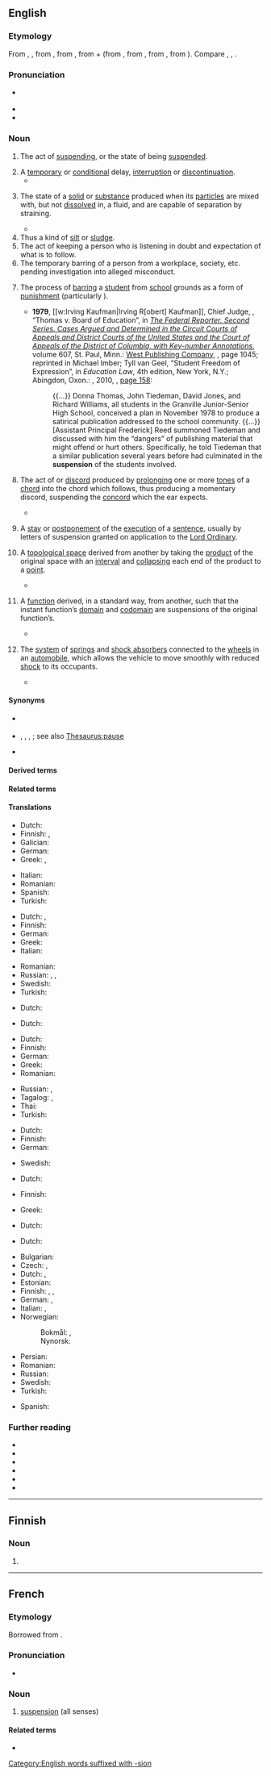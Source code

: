 {{also|Suspension|suspensión}}
==English==
{{was wotd|2017|July|5}}
{{multiple images
|direction = vertical
|image1 = 2010 Golden Gate Bridge.jpg
|caption1 = The [[Golden Gate Bridge]], a [[suspension bridge]] ''(sense 1)'' in [[California]], USA
|image2 = Suspension example 1.PNG
|caption2 = The [[treble C]] indicated in red has been held over from the first [[chord]] into the second chord, thus creating a suspension ''(sense 7)''
|image3 = Suspension.svg
|caption3 = A suspension ''(sense 9)'' in [[topology]]. The blue lines indicate the original space, and the green lines the end points which have [[collapse#Verb|collapsed]] to [[point#Noun|points]]
|image4 = Sospensioneprima Bandini.JPG
|caption4 = The rear suspension ''(sense 11)'' of the [[w:Bandini 1100 (1946)|Bandini 1100]], a [[car]] first produced in [[Italy]] in 1946
}}

===Etymology===
From {{der|en|LL.|suspensiō}}, {{m|la|suspensiōnem||[[arching#Noun|arching]], [[vaulting#Noun|vaulting]]; suspension}}, from {{m|la|suspendēre}}, from {{m|la|suspendō||to [[hang up]], to [[suspend]]}}, from {{m|la|sub-||''prefix meaning ‘[[under]]’''}} + {{m|la|pendere}} (from {{m|la|pendō||to [[hang#Verb|hang]], to [[suspend]]}}, from {{der|en|itc-pro|*pendō||to hang, to put in a hanging position}}, from {{der|en|ine-pro|*(s)péndeti|*(s)pénd-e-ti}}, from {{m|ine-pro|*(s)pend-||to [[pull#Verb|pull]]; to [[spin#Verb|spin]]}}). Compare {{cog|xno|suspensiun}}, {{cog|fr|suspension}}, {{cog|oc|suspensio}}.

===Pronunciation===
* {{a|RP|GA}} {{IPA|en|/səˈspɛnʃən/}}
* {{audio|en|en-au-suspension.ogg|Audio (AU)}}
* {{hyphenation|en|sus|pen|sion}}

===Noun===
{{en-noun|~}}

# The act of [[suspending]], or the state of being [[suspended]].
#: {{ux|en|'''suspension''' from a hook}}
# A [[temporary]] or [[conditional]] delay, [[interruption]] or [[discontinuation]].
#* {{quote-book|en|editor=Harvey Yakowitz|chapter=Recycled Materials Program in Response to the Resource Conservation and Recovery Act|title=The National Bureau of Standards Office of Recycled Materials, 1976–1982|series=NBS Special Publication|seriesvolume=662|location=Washington, D.C.|publisher=[[w:United States Government Publishing Office|United States Government Printing Office]]|month=September|year=1983|page=52|pageurl=https://books.google.com/books?id=WBF9K7NlgAAC&pg=PA52|oclc=711639795|passage=Fear of dioxin emissions led to '''suspension''' of efforts to establish a waste-to-energy plant at the Brooklyn Navy yard.}}
# {{lb|en|chemistry}} {{lb|en|physics}} The state of a [[solid]] or [[substance]] produced when its [[particle]]s are mixed with, but not [[dissolve|dissolved]] in, a fluid, and are capable of separation by straining.
#* {{quote-book|en|author=M. W. Hubbell|chapter=Chemistry|title=The Fundamentals of Nuclear Power Generation: Questions and Answers|location=Bloomington, Ind.|publisher={{w|AuthorHouse}}|date=8 August 2011|page=216|pageurl=https://books.google.com/books?id=nOw4raXFeS8C&pg=PA216|isbn=978-1-4634-2441-1|passage=As the solids clump together, they get heavier causing them to fall out of '''suspension''' in the water.}}
# Thus a kind of [[silt]] or [[sludge]].
# The act of keeping a person who is listening in doubt and expectation of what is to follow.
# The temporary barring of a person from a workplace, society, etc. pending investigation into alleged misconduct.
# {{lb|en|education}} The process of [[bar#Verb|barring]] a [[student]] from [[school]] grounds as a form of [[punishment]] (particularly {{l|en|out-of-school suspension}}).
#: {{ux|en|'''suspension''' from school as a disciplinary measure}}
#* '''1979''', [[w:Irving Kaufman|Irving R[obert] Kaufman]], Chief Judge, {{w|United States Court of Appeals for the Second Circuit}}, “Thomas v. Board of Education”, in ''[[w:Federal Reporter|The Federal Reporter. Second Series. Cases Argued and Determined in the Circuit Courts of Appeals and District Courts of the United States and the Court of Appeals of the District of Columbia, with Key-number Annotations]]'', volume 607, St. Paul, Minn.: [[w:West (publisher)|West Publishing Company]], <small>{{OCLC|891573999}}</small>, page 1045; reprinted in Michael Imber; Tyll van Geel, “Student Freedom of Expression”, in ''Education Law'', 4th edition, New York, N.Y.; Abingdon, Oxon.: {{w|Routledge}}, 2010, <small>{{ISBN|978-0-415-99613-6}}</small>, [https://books.google.com/books?id=wE2OAgAAQBAJ&pg=PA158 page 158]:
#*: {{...}} Donna Thomas, John Tiedeman, David Jones, and Richard Williams, all students in the Granville Junior-Senior High School, conceived a plan in November 1978 to produce a satirical publication addressed to the school community. {{...}} [Assistant Principal Frederick] Reed summoned Tiedeman and discussed with him the “dangers” of publishing material that might offend or hurt others. Specifically, he told Tiedeman that a similar publication several years before had culminated in the '''suspension''' of the students involved.
# {{lb|en|music}} The act of or [[discord]] produced by [[prolong]]ing one or more [[tone#Noun|tones]] of a [[chord]] into the chord which follows, thus producing a momentary discord, suspending the [[concord]] which the ear expects.
#* {{quote-book|en|author=Zoe Browder Doll|chapter=Phantom Rhythms, Hidden Harmonies: The Use of the ''Sostenuto'' Pedal in [[w:Luciano Berio|Berio]]’s ''Sequenza IV'' for Piano, ''Leaf'' and ''Sonata''|editor=Janet K. Halfyard|title=Berio's Sequenzas: Essays on Performance, Composition and Analysis|location=Aldershot, Hampshire; Burlington, Vt.|publisher={{w|Ashgate Publishing}}|year=2007|page=62|pageurl=https://books.google.com/books?id=nmA7d7kjynoC&pg=PA62|isbn=978-0-7546-5445-2|passage=As in ''{{w|Sequenza IV}}'', the '''suspension''' of the chord creates several different layers of activity, which can be understood by looking at the right hand’s chord in bar two.}}
# {{lb|en|Scotland|law}} A [[stay]] or [[postponement]] of the [[execution]] of a [[sentence]], usually by letters of suspension granted on application to the [[Lord Ordinary]].
# {{lb|en|topology}} A [[topological space]] derived from another by taking the [[product]] of the original space with an [[interval]] and [[collapse|collapsing]] each end of the product to a [[point]].
#* {{quote-book|en|author=H. Rasmussen|chapter=Strategy-proofness of Continuous Aggregation Maps|editor=Geoffrey M. Heal|title=Topological Social Choice: With 45 Figures|series={{w|Social Choice and Welfare}}|seriesvolume=vol. 14, no. 2, 1997|location=Berlin|publisher=[[w:Springer Science+Business Media|Springer-Verlag]]|year=2012|page=110|pageurl=https://books.google.com/books?id=yi7vCAAAQBAJ&pg=PA110|doi=10.1007/978-3-642-60891-9|isbn=978-3-642-64599-0|passage=To get an intuitive feeling for the characteristics of <math>H'</math>-spaces, it is instructive to consider an important class of such spaces, the '''''suspensions'''''. The '''suspension''' of an arbitrary topological space <math>Y</math> is defined to be the quotient space of <math>Y \times I</math> where <math>Y \times 0</math> is identified to one point and <math>Y \times 1</math> is identified to another point. For example, the '''suspension''' of a circle is a cylinder with the two ends collapsed into one point each; in other words, a space homeomorphic to a sphere.}}
# {{lb|en|topology}} A [[function]] derived, in a standard way, from another, such that the instant function’s [[domain]] and [[codomain]] are suspensions of the original function’s.
#* {{quote-book|en|author=Paul Arne Østvær|chapter=Preliminaries|title=Homotopy Theory of C*-Algebras|series=Frontiers in Mathematics|location=Basel|publisher={{w|Birkhäuser}}, [[w:Springer Science+Business Media|Springer Basel]]|year=2010|page=17|pageurl=https://books.google.com/books?id=eY1UGPCS1ugC&pg=PA17|doi=10.1007/978-3-0346-0565-6|isbn=978-3-0346-0564-9|passage=A model category is called pointed if the initial object and terminal object are the same. The homotopy category of any pointed model category acquires a '''suspension''' functor denoted by <math>\Sigma</math>. It turns out that <math>\text{Ho}(M)</math> is a pre-triangulated category in a natural way{{nb...}}. When the '''suspension''' is an equivalence, <math>M</math> is called a stable model category, and in this case <math>\text{Ho}(M)</math> becomes a triangulated category{{nb...}}.}}
# {{lb|en|vehicle}} The [[system]] of [[spring#Noun|springs]] and [[shock absorber]]s connected to the [[wheel#Noun|wheels]] in an [[automobile]], which allows the vehicle to move smoothly with reduced [[shock#Noun|shock]] to its occupants.
#* {{quote-book|en|author=Chuck Edmondson|chapter=Steering and Suspension|title=Fast Car Physics|location=Baltimore, Md.|publisher=[[w:Johns Hopkins University Press|The Johns Hopkins University Press]]|year=2011|page=151|pageurl=https://books.google.com/books?id=L-RJGqkRWG4C&pg=PA151|isbn=978-0-8018-9822-8|passage=If you drive over a speed bump, the left and right tires push the '''suspension''' upward at the same time.}}

====Synonyms====
* {{sense|education}} {{l|en|out-of-school suspension}}
* {{sense|temporary or conditional delay}} {{l|en|halt}}, {{l|en|intermission}}, {{l|en|interruption}}, {{l|en|stop}}; see also [[Thesaurus:pause]]
* {{sense|music}} {{l|en|syncope}}

====Derived terms====
{{der4|en
|4-3 suspension
|7-6 suspension
|9-8 suspension
|air suspension
|biosuspension
|cryosuspension
|in-school suspension
|nanosuspension
|out-of-school suspension
|pleas in suspension
|points of suspension
|presuspension
|resuspension
|suspension bridge
|suspension of arms
|suspension of disbelief
|suspension scale
|suspensionless
|willing suspension of disbelief
|suspension scale
|unsuspension
|colposuspension}}

====Related terms====
{{rel4|en|suspend|suspendable|suspender|suspense|suspenseful|suspensefully|suspensefulness|suspenseless|suspenser|suspensive|suspensively|suspensiveness|suspensorium}}

====Translations====
{{trans-top|act of suspending or state of being suspended}}
* Dutch: {{t+|nl|ophanging|f}}
* Finnish: {{t+|fi|keskeytys}}, {{t+|fi|peruutus}}
* Galician: {{t|gl|suspensión|f}}
* German: {{t|de|Aussetzung|f}}
* Greek: {{t+|el|ανάρτηση|f}}, {{t+|el|κρέμασμα|n}}
{{trans-mid}}
* Italian: {{t+|it|sospensione}}
* Romanian: {{t+|ro|suspendare|f}}
* Spanish: {{t+|es|suspensión|f}}
* Turkish: {{t|tr|askıya alma}}
{{trans-bottom}}

{{trans-top|temporary or conditional delay, interruption or discontinuation}}
* Dutch: {{t+|nl|schorsing|f}}, {{t|nl|stopzetting|f}}
* Finnish: {{t+|fi|keskeytys}}
* German: {{t|de|Aussetzung|f}}
* Greek: {{t+|el|διαθεσιμότητα|f}}
* Italian: {{t+|it|sospensione}}
{{trans-mid}}
* Romanian: {{t+|ro|suspendare|f}}
* Russian: {{t+|ru|приостановле́ние|n}}, {{t+|ru|приостано́вка|n}}, {{t+|ru|прекраще́ние|n}}
* Swedish: {{t+|sv|suspendering|c}}
* Turkish: {{t+|tr|durdurma}}
{{trans-bottom}}

{{trans-top|temporary barring of a person from a workplace, society, etc. pending investigation into alleged misconduct}}
* Dutch: {{t+|nl|schorsing|f}}
{{trans-mid}}
{{trans-bottom}}

{{trans-top|education: process of barring a student from school grounds as a form of punishment}}
* Dutch: {{t+|nl|schorsing|f}}
{{trans-mid}}
{{trans-bottom}}

{{trans-top|state of a solid when mixed with, but not dissolved in a fluid}}
* Dutch: {{t+|nl|suspensie|f}}
* Finnish: {{t+|fi|suspensio}}
* German: {{t|de|Suspension|f}}
* Greek: {{t+|el|αιώρημα|n}}
* Romanian: {{t+|ro|suspensie|f}}
{{trans-mid}}
* Russian: {{t+|ru|взвесь|f}}, {{t+|ru|суспе́нзия|f}}
* Tagalog: {{t|tl|malabitin}}, {{t|tl|kabitnan}}
* Thai: {{t|th|สารแขวนลอย}}
* Turkish: {{t+|tr|süspansiyon}}
{{trans-bottom}}

{{trans-top|act of keeping a person listening in doubt and expectation}}
* Dutch: {{t+|nl|spanning|f}}
* Finnish: {{t+|fi|jännitys}}
* German: {{t+|de|Spannung|f}}
{{trans-mid}}
* Swedish: {{t+|sv|spänning|c}}
{{trans-bottom}}

{{trans-top|music: prolonging of one or more tones of a chord into the chord which follows}}
* Dutch: {{t|nl|voorhouding|f}}
{{trans-mid}}
* Finnish: {{t+|fi|pidätys}}
{{trans-bottom}}

{{trans-top|Scots law: stay or postponement of the execution of a sentence}}
* Greek: {{t+|el|εκκρεμότητα|f}}
{{trans-mid}}
{{trans-bottom}}

{{trans-top|topology: A topological space derived from another by taking the product of the original space with an interval and collapsing each end of the product to a point}}
* Dutch: {{t+|nl|suspensie|f}}
{{trans-mid}}
{{trans-bottom}}

{{trans-top|topology: A function derived, in a standard way, from another, such that the instant function’s domain and codomain are suspensions of the original function’s}}
* Dutch: {{t+|nl|suspensie|f}}
{{trans-mid}}
{{trans-bottom}}

{{trans-top|vehicle: system of springs and shock absorbers connected to the wheels in an automobile}}
* Bulgarian: {{t|bg|окачване|n}}
* Czech: {{t|cs|odpružení|n}}, {{t|cs|pérování|n}}
* Dutch: {{t+|nl|ophanging|f}}, {{t+|nl|vering|f}}
* Estonian: {{t|et|vedrustus}}
* Finnish: {{t+|fi|pyöräntuenta}}, {{t|fi|pyöränripustus}}, {{t|fi|[[ripustus|ripustukset]]|p}}
* German: {{t|de|Aufhängung|f}}, {{t|de|Federung|f}}
* Italian: {{t+|it|sospensione|f}}, {{t+|it|balestra|f}}
* Norwegian:
*: Bokmål: {{t|nb|fjæring|m|f}}, {{t|nb|hjuloppheng|n}}
*: Nynorsk: {{t|nn|hjuloppheng|n}}
{{trans-mid}}
* Persian: {{t|fa|سیستم تعلیق|tr=sistem-e ta'liq|sc=fa-Arab}}
* Romanian: {{t+|ro|suspensie|f}}
* Russian: {{t+|ru|подве́ска|f}}
* Swedish: {{t|sv|upphängning|c}}
* Turkish: {{t+|tr|amortisör}}
{{trans-bottom}}

{{checktrans-top}}
* Spanish: {{t+check|es|suspensión}}
{{trans-mid}}
{{trans-bottom}}

===Further reading===
* {{pedia}}
* {{pedia|suspension (chemistry)}}
* {{pedia|suspension (music)}}
* {{pedia|suspension (punishment)}}
* {{pedia|suspension (topology)}}
* {{pedia|suspension (vehicle)}}

[[Category:English words suffixed with -sion]]

----

==Finnish==

===Noun===
{{head|fi|noun form}}

# {{infl of|fi|suspensio||gen|s}}

----

==French==

===Etymology===
Borrowed from {{bor|fr|la|suspensio|suspensiō, suspensiōnem}}.

===Pronunciation===
* {{fr-IPA}}

===Noun===
{{fr-noun|f}}

# [[#English|suspension]] (all senses)

====Related terms====
* {{l|fr|suspendre}}